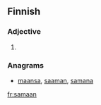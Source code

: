 ==Finnish==

===Adjective===
{{head|fi|adjective form}}

# {{fi-form of|case=illative|pl=singular|sama}}

===Anagrams===
* [[maansa#Finnish|maansa]], [[saaman#Finnish|saaman]], [[samana#Finnish|samana]]

[[fr:samaan]]